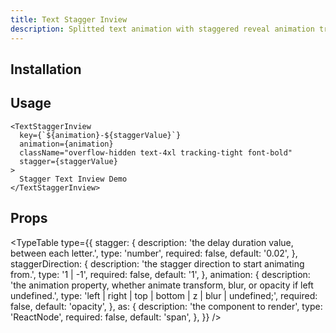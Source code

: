 ```yaml
---
title: Text Stagger Inview
description: Splitted text animation with staggered reveal animation triggered by view, You can easily customize by controlling the animation property (transform, opacity, blur) and the stagger value, and the transition.
---
```


<ComponentPreview name="text-stagger-inview-demo" />

## Installation

<ComponentInstallation name="text-stagger-inview" />

## Usage

```tsx
<TextStaggerInview
  key={`${animation}-${staggerValue}`}
  animation={animation}
  className="overflow-hidden text-4xl tracking-tight font-bold"
  stagger={staggerValue}
>
  Stagger Text Inview Demo
</TextStaggerInview>
```

## Props

<TypeTable
  type={{
    stagger: {
      description: 'the delay duration value, between each letter.',
      type: 'number',
      required: false,
      default: '0.02',
    },
    staggerDirection: {
      description: 'the stagger direction to start animating from.',
      type: '1 | -1',
      required: false,
      default: '1',
    },
    animation: {
      description:
        'the animation property, whether animate transform, blur, or opacity if left undefined.',
      type: 'left | right | top | bottom | z | blur | undefined;',
      required: false,
      default: 'opacity',
    },
    as: {
      description: 'the component to render',
      type: 'ReactNode',
      required: false,
      default: 'span',
    },
  }}
/>
